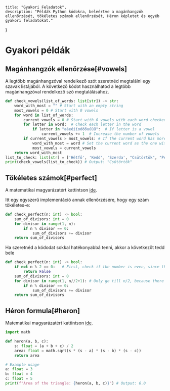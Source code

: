     title: "Gyakori Feladatok",
    description: "Példák Python kódokra, beleértve a magánhangzók ellenőrzését, tökéletes számok ellenőrzését, Héron képletet és egyéb gyakori feladatokat."   
}

# Gyakori példák

## Magánhangzók ellenőrzése[#vowels]

A legtöbb magánhangzóval rendelkező szót szeretnéd megtalálni egy szavak listájából. A következő kódot használhatod a legtöbb magánhangzóval rendelkező szó megtalálásához.

```py copy filename="check_vowels.py"
def check_vowels(list_of_words: list[str]) -> str:
    word_with_most = "" # Start with an empty string
    most_vowels = 0 # Start with 0 vowels
    for word in list_of_words:
        current_vowels = 0 # Start with 0 vowels with each word checked
        for letter in word:  # Check each letter in the word
            if letter in "aáeéiíoóöőuúüű":  # If letter is a vowel
                current_vowels += 1  # Increase the number of vowels
        if current_vowels > most_vowels: # If the current word has more vowels than the previous one
            word_with_most = word # Set the current word as the one with the most vowels
            most_vowels = current_vowels
    return word_with_most
list_to_check: list[str] = ['Hétfő', 'Kedd', 'Szerda', "Csütörtök", "Péntek"]
print(check_vowels(list_to_check)) # Output: "Csütörtök"
```

## Tökéletes számok[#perfect]

A matematikai magyarázatért kattintson [ide](/py/math#perfect).

Itt egy egyszerű implementáció annak ellenőrzésére, hogy egy szám tökéletes-e:

```py copy filename="perfect.py" {2}
def check_perfect(n: int) -> bool:
    sum_of_divisors: int = 0
    for divisor in range(1, n):
        if n % divisor == 0:
            sum_of_divisors += divisor
    return sum_of_divisors
```

Ha szeretnéd a kódodat sokkal hatékonyabbá tenni, akkor a következőt tedd bele

```py copy filename="perfect.py" {2, 5}
def check_perfect(n: int) -> bool:
    if not n % 2 == 0:   # First, check if the number is even, since there are no odd perfect numbers
        return False
    sum_of_divisors: int = 0
    for divisor in range(1, n//2+1): # Only go till n/2, because there cannot be a divisor larger than that
        if n % divisor == 0:
            sum_of_divisors += divisor
    return sum_of_divisors
````

## Héron formula[#heron]

Matematikai magyarázatért kattintson [ide](/py/math#heron).

```py copy
import math

def heron(a, b, c):
    s: float = (a + b + c) / 2
    area: float = math.sqrt(s * (s - a) * (s - b) * (s - c))
    return area

# Example usage
a: float = 3
b: float = 4
c: float = 5
print(f"Area of the triangle: {heron(a, b, c)}") # Output: 6.0
```
